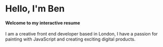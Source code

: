 # Hello, I'm Ben
#### Welcome to my interactive resume
I am a creative front end developer based in London, I have a passion for painting with
JavaScript and creating exciting digital products.
